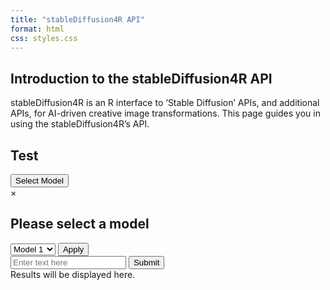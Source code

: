 ```yaml
---
title: "stableDiffusion4R API"
format: html
css: styles.css
---
```


<head>
  <link href="https://fonts.googleapis.com/css2?family=Roboto:wght@400;700&display=swap" rel="stylesheet">
</head>

## Introduction to the stableDiffusion4R API

stableDiffusion4R is an R interface to 'Stable Diffusion' APIs, and additional APIs, for AI-driven creative image transformations. This page guides you in using the stableDiffusion4R's API.

## Test


```{=html}
<script src="./script.js"></script>

<!-- Model selection button -->
<button id="modelSelectBtn">Select Model</button>

<!-- Popup (modal) for model selection -->
<div id="modelSelectModal" class="modal">
  <!-- Modal content -->
  <div class="modal-content">
    <span class="close">&times;</span>
    <h2>Please select a model</h2>
    <!-- Add list or buttons for model selection here -->
    <select id="modelOptions">
      <option value="model1">Model 1</option>
      <option value="model2">Model 2</option>
      <!-- Existing models -->
      <option value="gpt-3.5">GPT-3.5</option>
      <option value="gpt-4">GPT-4</option>
      <option value="phind">Phind</option>
      <!-- New models -->
    </select>
    <button id="applyModel">Apply</button>
  </div>
</div>

<div id="app">
  <input type="text" id="userInput" placeholder="Enter text here" />
  <button id="submitButton" onclick="submitForm()">Submit</button>
  <div id="result">Results will be displayed here.</div>
</div>
```



